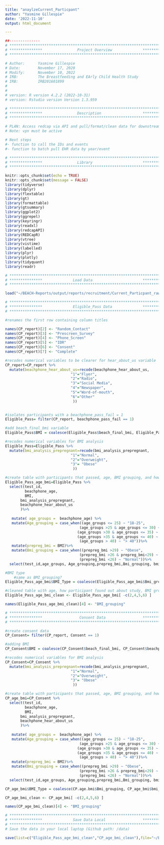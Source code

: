 ```yaml
---
title: "anaylzeCurrent_Particpant"
author: "Yasmine Gillespie"
date: '2022-11-10'
output: html_document

---
```


```r
##-------------- 
# **************************************************************************** #
# ***************                Project Overview              *************** #
# **************************************************************************** #

# Author:      Yasmine Gillespie
# Date:        November 17, 2020 
# Modify:      November 10, 2022
# IRB:         The Breastfeeding and EArly Child Health Study
# IRB:         IRB201601899
#
#
# version: R version 4.2.2 (2022-10-31)
# version: Rstudio version Version 1.3.959 

# **************************************************************************** #
# ***************                Description                   *************** #
# **************************************************************************** #

# PLAN: Access redcap via API and pull/format/clean data for downstream analysis.
# Note: vpn must be active

# Next steps
#- function to call the IDs and events
#- function to batch pull EHR data by year/event 


```

```r

# **************************************************************************** #
# ***************                Library                       *************** #
# **************************************************************************** #

knitr::opts_chunk$set(echo = TRUE)
knitr::opts_chunk$set(message = FALSE)
library(tidyverse)
library(dplyr)
library(flextable)
library(gt)
library(formattable)
library(gtsummary)
library(ggplot2)
library(ggrepel)
library(keyringr)
library(readxl)
library(redcapAPI)
library(REDCapR)
library(vtree)
library(vistime)
library(labelled)
library(plyr)
library(plotly)
library(tidyquant)
library(readr)
```

```r

# **************************************************************************** #
# ***************              Load Data                       *************** #
# **************************************************************************** #

load("~/BEACH-Reports/output/reports/recruitment/Current_Particpant_raw.RData")

```

```r

# **************************************************************************** #
# ***************              Eligible_Pass Data              *************** #
# **************************************************************************** #

#renames the first row containing column titles

names(CP_report)[2] <- "Random_Contact"
names(CP_report)[3] <- "Prescreen_Survey"
names(CP_report)[4] <- "Phone_Screen"
names(CP_report)[5] <- "IDR"
names(CP_report)[6] <- "Consent"
names(CP_report)[7] <- "Complete"

```

```r

#recodes numerical variables to be clearer for hear_about_us variable
CP_report=CP_report %>%
  mutate(beachphone_hear_about_us=recode(beachphone_hear_about_us,
                              "1"="Flyer",
                              "2"="Radio",
                              "3"="Social Media",
                              "4"="Newspaper",
                              "5"="Word-of-mouth",
                              "6"="Other"
                               ))
                              
```

```r

#isolates participants with a beachphone_pass_fail = 1
Eligible_Pass= filter(CP_report, beachphone_pass_fail == 1)

```

```r

#add beach_final_bmi variable 
Eligible_Pass$BMI = coalesce(Eligible_Pass$beach_final_bmi, Eligible_Pass$beachphone_prepreg_bmi)

```

```r

#recodes numerical variables for BMI analysis
Eligible_Pass=Eligible_Pass %>%
  mutate(bmi_analysis_prepregnant=recode(bmi_analysis_prepregnant,
                              "1"="Normal",
                              "2"="Overweight",
                              "3"= "Obese"
                               ))

```

```r

#create table with participants that passed, age, BMI grouping, and how they heard about the study
Eligible_Pass_age_bmi=Eligible_Pass %>%
  select(test_id,
         beachphone_age,
         BMI,
       bmi_analysis_prepregnant,
       beachphone_hear_about_us
       )%>%
  
   mutate( age_groups =  beachphone_age) %>%
   mutate(Age_grouping = case_when((age_groups <= 25) ~ "18-25",
                                  (age_groups >25 & age_groups <= 30) ~ "26-30",
                                 (age_groups >30 & age_groups <= 35) ~ "31-35",
                                 (age_groups >35 & age_groups <= 40) ~ "36-40",
                                  (age_groups > 40) ~ "> 40"))%>%
   mutate(prepreg_bmi = BMI)%>%
   mutate(Bmi_grouping = case_when((prepreg_bmi >29) ~ "Obese",
                                  (prepreg_bmi >26 & prepreg_bmi<29) ~ "Overweight",
                                  (prepreg_bmi <26) ~ "Normal"))%>%
  select(test_id,age_groups, Age_grouping,prepreg_bmi,Bmi_grouping, bmi_analysis_prepregnant, beachphone_hear_about_us)


```

```r

#BMI type
    #same as BMI_grouping?
Eligible_Pass_age_bmi$BMI_Type = coalesce(Eligible_Pass_age_bmi$Bmi_grouping, Eligible_Pass_age_bmi$bmi_analysis_prepregnant)

```

```r

#cleaned table with age, how participant found out about study, BMI group 
Eligible_Pass_age_bmi_clean <- Eligible_Pass_age_bmi[ -c(2,4,5,6) ]

```

```r

names(Eligible_Pass_age_bmi_clean)[4] <- "BMI_grouping"

```


```r

# **************************************************************************** #
# ***************                 Consent Data                 *************** #
# **************************************************************************** #

#create consent data
CP_Consent= filter(CP_report, Consent == 1)

```

```r

#adding BMI
CP_Consent$BMI = coalesce(CP_Consent$beach_final_bmi, CP_Consent$beachphone_prepreg_bmi)

```

```r

#recodes numerical variables for BMI analysis
CP_Consent=CP_Consent %>%
  mutate(bmi_analysis_prepregnant=recode(bmi_analysis_prepregnant,
                              "1"="Normal",
                              "2"="Overweight",
                              "3"= "Obese"
                               ))
```

```r

#create table with participants that passed, age, BMI grouping, and how they heard about the study
CP_age_bmi=CP_Consent %>%
  select(test_id,
         beachphone_age,
         BMI,
       bmi_analysis_prepregnant,
       beachphone_hear_about_us
       )%>%
  
   mutate( age_groups =  beachphone_age) %>%
   mutate(Age_grouping = case_when((age_groups <= 25) ~ "18-25",
                                  (age_groups >25 & age_groups <= 30) ~ "26-30",
                                 (age_groups >30 & age_groups <= 35) ~ "31-35",
                                 (age_groups >35 & age_groups <= 40) ~ "36-40",
                                  (age_groups > 40) ~ "> 40"))%>%
   mutate(prepreg_bmi = BMI)%>%
   mutate(Bmi_grouping = case_when((prepreg_bmi >29) ~ "Obese",
                                  (prepreg_bmi >26 & prepreg_bmi<29) ~ "Overweight",
                                  (prepreg_bmi <26) ~ "Normal"))%>%
  select(test_id,age_groups, Age_grouping,prepreg_bmi,Bmi_grouping, bmi_analysis_prepregnant, beachphone_hear_about_us)

```

```r
CP_age_bmi$BMI_Type = coalesce(CP.age.bmi$Bmi_grouping, CP_age_bmi$bmi_analysis_prepregnant)
```

```r
CP_age_bmi_clean <- CP_age_bmi[ -c(2,4,5,6) ]
```

```r

names(CP_age_bmi_clean)[4] <- "BMI_grouping"

```


```r

# **************************************************************************** #
# ***************              Save Data Local                 *************** #
# **************************************************************************** #
# Save the data in your local laptop (Github path: /data)

save(list=c("Eligible_Pass_age_bmi_clean","CP_age_bmi_clean"),file="~/BEACH-Reports/output/reports/recruitment/Current_Particpant_clean.RData")

```

